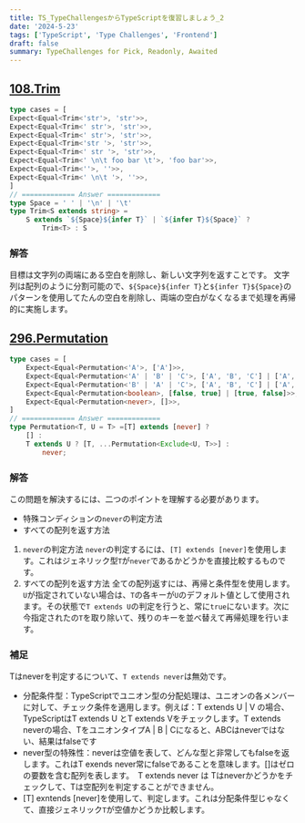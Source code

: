 ```yaml
---
title: TS_TypeChallengesからTypeScriptを復習しましょう_2
date: '2024-5-23'
tags: ['TypeScript', 'Type Challenges', 'Frontend']
draft: false
summary: TypeChallenges for Pick, Readonly, Awaited
---
```

## [108.Trim](https://github.com/type-challenges/type-challenges/blob/main/questions/00108-medium-trim/README.md)
```ts
type cases = [
Expect<Equal<Trim<'str'>, 'str'>>,
Expect<Equal<Trim<' str'>, 'str'>>,
Expect<Equal<Trim<' str'>, 'str'>>,
Expect<Equal<Trim<'str '>, 'str'>>,
Expect<Equal<Trim<' str '>, 'str'>>,
Expect<Equal<Trim<' \n\t foo bar \t'>, 'foo bar'>>,
Expect<Equal<Trim<''>, ''>>,
Expect<Equal<Trim<' \n\t '>, ''>>,
]
// ============= Answer =============
type Space = ' ' | '\n' | '\t'
type Trim<S extends string> = 
	S extends `${Space}${infer T}` | `${infer T}${Space}` ? 
		Trim<T> : S
```
### 解答
目標は文字列の両端にある空白を削除し、新しい文字列を返すことです。
文字列は配列のように分割可能ので、`${Space}${infer T}`と`${infer T}${Space}`のパターンを使用してたんの空白を削除し、両端の空白がなくなるまで処理を再帰的に実施します。
## [296.Permutation](https://github.com/type-challenges/type-challenges/blob/main/questions/00296-medium-permutation/README.md)
```ts
type cases = [
	Expect<Equal<Permutation<'A'>, ['A']>>,
	Expect<Equal<Permutation<'A' | 'B' | 'C'>, ['A', 'B', 'C'] | ['A', 'C', 'B'] | ['B', 'A', 'C'] | ['B', 'C', 'A'] | ['C', 'A', 'B'] | ['C', 'B', 'A']>>,
	Expect<Equal<Permutation<'B' | 'A' | 'C'>, ['A', 'B', 'C'] | ['A', 'C', 'B'] | ['B', 'A', 'C'] | ['B', 'C', 'A'] | ['C', 'A', 'B'] | ['C', 'B', 'A']>>,
	Expect<Equal<Permutation<boolean>, [false, true] | [true, false]>>,
	Expect<Equal<Permutation<never>, []>>,
]
// ============= Answer =============
type Permutation<T, U = T> =[T] extends [never] ? 
    [] :
	T extends U ? [T, ...Permutation<Exclude<U, T>>] :
	    never;
```
### 解答
この問題を解決するには、二つのポイントを理解する必要があります。
- 特殊コンディションの`never`の判定方法
-  すべての配列を返す方法
1. `never`の判定方法
	`never`の判定するには、`[T] extends [never]`を使用します。これはジェネリック型`T`が`never`であるかどうかを直接比較するものです。
1. すべての配列を返す方法
	全ての配列返すには、再帰と条件型を使用します。`U`が指定されていない場合は、`T`の各キーが`U`のデフォルト値として使用されます。その状態で`T extends U`の判定を行うと、常に`true`にないます。次に今指定されたの`T`を取り除いて、残りのキーを並べ替えて再帰処理を行います。
### 補足
Tはneverを判定するについて、`T extends never`は無効です。
- 分配条件型：TypeScriptでユニオン型の分配処理は、ユニオンの各メンバーに対して、チェック条件を適用します。例えば：T extends U | V の場合、TypeScriptはT extends U とT extends Vをチェックします。T extends neverの場合、TをユニオンタイプA | B | Cになると、ABCはneverではない、結果はfalseです
- never型の特殊性：neverは空値を表して、どんな型と非常してもfalseを返します。これはT exends never常にfalseであることを意味します。\[\]はゼロの要数を含む配列を表します。　T extends never は Tはneverかどうかをチェックして、Tは空配列を判定することができません。
- \[T\] exntends \[never\]を使用して、判定します。これは分配条件型じゃなくて、直接ジェネリック`T`が空値かどうか比較します。
